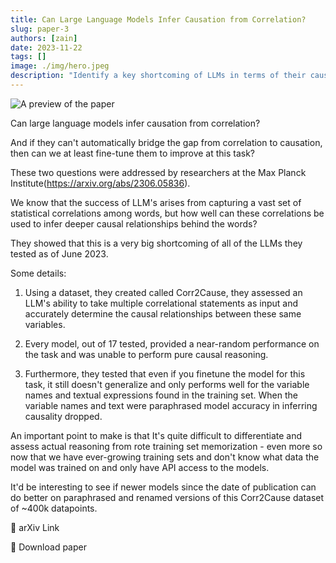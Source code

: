 ```yaml
---
title: Can Large Language Models Infer Causation from Correlation?
slug: paper-3
authors: [zain]
date: 2023-11-22
tags: []
image: ./img/hero.jpeg
description: "Identify a key shortcoming of LLMs in terms of their causal inference skills."
---
```

![A preview of the paper](./img/hero.jpeg)

<!-- truncate -->


Can large language models infer causation from correlation? 

And if they can't automatically bridge the gap from correlation to causation, then can we at least fine-tune them to improve at this task?

These two questions were addressed by researchers at the Max Planck Institute(https://arxiv.org/abs/2306.05836). 

We know that the success of LLM's arises from capturing a vast set of statistical correlations among words, but how well can these correlations be used to infer deeper causal relationships behind the words? 

They showed that this is a very big shortcoming of all of the LLMs they tested as of June 2023.

Some details:
1. Using a dataset, they created called Corr2Cause, they assessed an LLM's ability to take multiple correlational statements as input and accurately determine the causal relationships between these same variables.

2. Every model, out of 17 tested, provided a near-random performance on the task and was unable to perform pure causal reasoning. 

3. Furthermore, they tested that even if you finetune the model for this task, it still doesn't generalize and only performs well for the variable names and textual expressions found in the training set. When the variable names and text were paraphrased model accuracy in inferring causality dropped. 

An important point to make is that It's quite difficult to differentiate and assess actual reasoning from rote training set memorization - even more so now that we have ever-growing training sets and don't know what data the model was trained on and only have API access to the models. 

It'd be interesting to see if newer models since the date of publication can do better on paraphrased and renamed versions of this Corr2Cause dataset of ~400k datapoints.

<p>
  <DownloadButton link='https://arxiv.org/abs/2306.05836'>🔗 arXiv Link</DownloadButton>
</p>
<p>
  <DownloadButton link='https://arxiv.org/pdf/2306.05836'>📜 Download paper</DownloadButton>
</p>

<!-- We could create a specific template for Paper Review's -->

<WhatNext />
